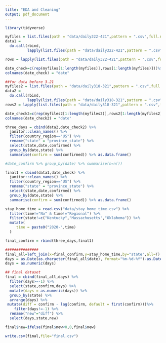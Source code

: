```yaml
---
title: "EDA and Cleaning"
output: pdf_document
---
```


```r
library(tidyverse)

```

```r
myfiles = list.files(path = "data/daily322-421",pattern = ".csv",full.names = F) %>% str_replace(".csv","")
data1 = 
  do.call(rbind,
          lapply(list.files(path = "data/daily322-421",pattern = ".csv",full.names = T), read.csv))

rows = lapply(list.files(path = "data/daily322-421",pattern = ".csv",full.names = T),function(x){nrow(read.csv(x))})

date_check=c(rep(myfiles[1:length(myfiles)],rows[1:length(myfiles)]))%>% as.data.frame()
colnames(date_check) = "date"

##for data before 3.21
myfiles2 = list.files(path = "data/daily318-321",pattern = ".csv",full.names = F) %>% str_replace(".csv","")
data2 = 
  do.call(rbind,
          lapply(list.files(path = "data/daily318-321",pattern = ".csv",full.names = T), read.csv)) 
rows2 = lapply(list.files(path = "data/daily318-321",pattern = ".csv",full.names = T),function(x){nrow(read.csv(x))})

date_check2=c(rep(myfiles2[1:length(myfiles2)],rows2[1:length(myfiles2)]))%>% as.data.frame()
colnames(date_check2) = "date"

three_days = cbind(data2,date_check2) %>% 
  janitor::clean_names() %>% 
  filter(country_region=="US") %>% 
  rename("state" = "province_state") %>% 
  select(state,date,confirmed) %>% 
  group_by(date,state) %>% 
  summarise(confirm = sum(confirmed)) %>% as.data.frame()

#date_confirm %>% group_by(date) %>% summarise(n=n())

final1 = cbind(data1,date_check) %>% 
  janitor::clean_names() %>% 
  filter(country_region=="US") %>% 
  rename("state" = "province_state") %>% 
  select(state,date,confirmed) %>% 
  group_by(date,state) %>% 
  summarise(confirm = sum(confirmed)) %>% as.data.frame()

stay_home_time = read.csv("data/stay_home_time.csv") %>% 
  filter(time!="No" & time!="Regional") %>% 
  filter(state!=c("Kentucky","Massachusetts","Oklahoma")) %>% 
  mutate(
     time = paste0("2020-",time)
  ) 

final_confirm = rbind(three_days,final1)

###############
final_all=left_join(x=final_confirm,y=stay_home_time,by="state",all=T) %>% na.omit()
days = as.Date(as.character(final_all$date), format="%m-%d-%Y")-as.Date(final_all$time,format = "%Y-%d-%b" )
days = as.numeric(days)

## final dataset
final = cbind(final_all,days) %>% 
  filter(days>=-1) %>% 
  select(state,confirm,days) %>%
  mutate(days = as.numeric(days)) %>% 
  group_by(state) %>% 
  arrange(days) %>%
 mutate(diff = confirm - lag(confirm, default = first(confirm)))%>% 
    filter(days!=-1) %>% 
  rename("new"="diff") %>% 
  select(days,state,new)

final$new=ifelse(final$new<0,0,final$new)

write.csv(final,file="final.csv")
```



